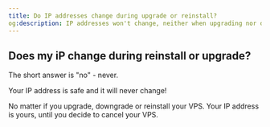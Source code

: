 ```yaml
---
title: Do IP addresses change during upgrade or reinstall?
og:description: IP addresses won't change, neither when upgrading nor during or after reinstalls.
---
```


## Does my iP change during reinstall or upgrade?

The short answer is "no" - never.

Your IP address is safe and it will never change!

No matter if you upgrade, downgrade or reinstall your VPS.
Your IP address is yours, until you decide to cancel your VPS.
